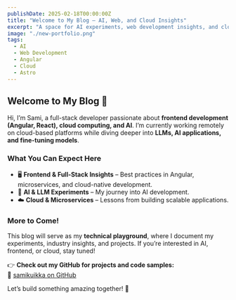 ```yaml
---
publishDate: 2025-02-18T00:00:00Z
title: "Welcome to My Blog – AI, Web, and Cloud Insights"
excerpt: "A space for AI experiments, web development insights, and cloud technology discussions."
image: "./new-portfolio.png"
tags:
  - AI
  - Web Development
  - Angular
  - Cloud
  - Astro
---
```


## Welcome to My Blog 🚀

Hi, I’m Sami, a full-stack developer passionate about **frontend development (Angular, React), cloud computing, and AI**. I’m currently working remotely on cloud-based platforms while diving deeper into **LLMs, AI applications, and fine-tuning models**.

### **What You Can Expect Here**
- 🖥️ **Frontend & Full-Stack Insights** – Best practices in Angular, microservices, and cloud-native development.
- 🤖 **AI & LLM Experiments** – My journey into AI development.
- ☁️ **Cloud & Microservices** – Lessons from building scalable applications.

### **More to Come!**
This blog will serve as my **technical playground**, where I document my experiments, industry insights, and projects. If you’re interested in AI, frontend, or cloud, stay tuned! 

👉 **Check out my GitHub for projects and code samples:**  
🔗 [samikuikka on GitHub](https://github.com/samikuikka)

Let’s build something amazing together! 🚀
